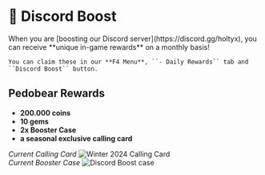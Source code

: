 
# 💎 Discord Boost

<Callout type="info" emoji="ℹ️">
    When you are [boosting our Discord server](https://discord.gg/holtyx), you can receive **unique in-game rewards** on a monthly basis!  

    You can claim these in our **F4 Menu**, ``- Daily Rewards`` tab and ``Discord Boost`` button.
</Callout>

## Pedobear Rewards
- **200.000 coins**
- **10 gems**
- **2x Booster Case**
- **a seasonal exclusive calling card**  

*Current Calling Card*
![Winter 2024 Calling Card](/gmod/discord_booster_w2024.gif)
<br />
*Current Booster Case*
<Image src="/gmod/boost_case.png" alt="Discord Boost case" width={500} height={500} />
